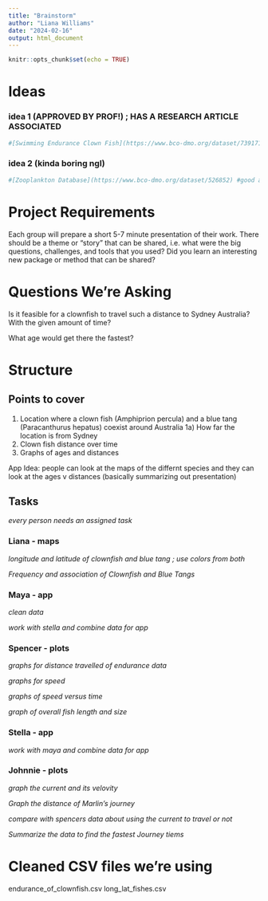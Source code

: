 ```yaml
---
title: "Brainstorm"
author: "Liana Williams"
date: "2024-02-16"
output: html_document
---
```


```r
knitr::opts_chunk$set(echo = TRUE)
```

# Ideas

### idea 1 (APPROVED BY PROF!) ; HAS A RESEARCH ARTICLE ASSOCIATED
```r
#[Swimming Endurance Clown Fish](https://www.bco-dmo.org/dataset/739171) #inspired by Clownfish in Finding Nemo; not too long
```

### idea 2 (kinda boring ngl)
```r
#[Zooplankton Database](https://www.bco-dmo.org/dataset/526852) #good amount of quantitative vs. categorical data 
```


# Project Requirements  
Each group will prepare a short 5-7 minute presentation of their work. There should be a theme or "story" that can be shared, i.e. what were the big questions, challenges, and tools that you used? Did you learn an interesting new package or method that can be shared?

# Questions We're Asking
Is it feasible for a clownfish to travel such a distance to Sydney Australia? With the given amount of time?

What age would get there the fastest? 

# Structure


## Points to cover
1) Location where a clown fish (Amphiprion percula) and a blue tang (Paracanthurus hepatus) coexist around Australia 
1a) How far the location is from Sydney
2) Clown fish distance over time
3) Graphs of ages and distances 

App Idea: people can look at the maps of the differnt species and they can look at the ages v distances (basically summarizing out presentation)

## Tasks
*every person needs an assigned task*


### Liana - maps 
*longitude and latitude of clownfish and blue tang ; use colors from both*

*Frequency and association of Clownfish and Blue Tangs*


### Maya - app
*clean data*

*work with stella and combine data for app*

### Spencer - plots
*graphs for distance travelled of endurance data* 

*graphs for speed*

*graphs of speed versus time* 

*graph of overall fish length and size*


### Stella - app
*work with maya and combine data for app*

### Johnnie - plots
*graph the current and its velovity*

*Graph the distance of Marlin's journey*

*compare with spencers data about using the current to travel or not*

*Summarize the data to find the fastest Journey tiems*


# Cleaned CSV files we're using
endurance_of_clownfish.csv
long_lat_fishes.csv



